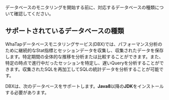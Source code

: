 データベースのモニタリングを開始する前に、対応するデータベースの種類について確認してください。

## サポートされているデータベースの種類

WhaTapデータベースモニタリングサービス(DBX)では、パフォーマンス分析のために継続的なStat指標とセッションデータを収集し、収集されたデータを保存します。特定期間の全体的な推移を分析または比較することができます。また、特定の時点で進行中だったセッションを特定し、遅いQueryを分析することができます。収集されたSQLを再加工してSQLの統計データを分析することが可能です。

DBXは、次のデータベースをサポートします。**Java8**以降の**JDK**をインストールする必要があります。
